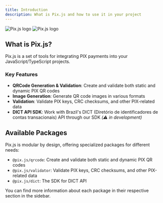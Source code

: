 ```yaml
---
title: Introduction
description: What is Pix.js and how to use it in your project
---
```

<img
  className="only-on-light"
  src="https://raw.githubusercontent.com/victor-teles/pix.js/refs/heads/main/.github/banner-white.webp"
  alt="Pix.js logo"
/>
<img
  className="only-on-dark"
  src="https://raw.githubusercontent.com/victor-teles/pix.js/refs/heads/main/.github/banner-dark.webp"
  alt="Pix.js logo"
/>

## What is Pix.js?

Pix.js is a set of tools for integrating PIX payments into your JavaScript/TypeScript projects.

### Key Features

- **QRCode Generation & Validation**: Create and validate both static and dynamic PIX QR codes
- **Image Generation**: Generate QR code images in various formats
- **Validation**: Validate PIX keys, CRC checksums, and other PIX-related data
- **DICT API SDK**: Work with Brazil's DICT (Diretório de identificadores de contas transacionais) API through our SDK *(⚠️ in development)*

## Available Packages

Pix.js is modular by design, offering specialized packages for different needs:

- `@pix.js/qrcode`: Create and validate both static and dynamic PIX QR codes
- `@pix.js/validator`: Validate PIX keys, CRC checksums, and other PIX-related data
- `@pix.js/dict`: The SDK for DICT API

You can find more information about each package in their respective section in the sidebar.
